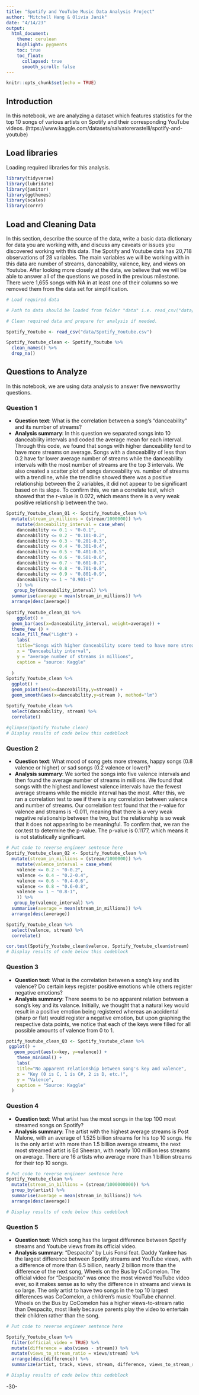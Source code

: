 ```yaml
---
title: "Spotify and YouTube Music Data Analysis Project"
author: "Mitchell Hang & Olivia Janik"
date: "4/14/23"
output:
  html_document:
    theme: cerulean
    highlight: pygments
    toc: true
    toc_float:
      collapsed: true
      smooth_scroll: false
---
```


```r
knitr::opts_chunk$set(echo = TRUE)
```

## Introduction 

In this notebook, we are analyzing a dataset which features statistics for the top 10 songs of various artists on Spotify and their corresponding YouTube videos. (https://www.kaggle.com/datasets/salvatorerastelli/spotify-and-youtube)

## Load libraries

Loading required libraries for this analysis.

```r
library(tidyverse)
library(lubridate)
library(janitor)
library(ggthemes)
library(scales)
library(corrr)
```

## Load and Cleaning Data

In this section, describe the source of the data, write a basic data dictionary for data you are working with, and discuss any caveats or issues you discovered working with this data. 
The Spotify and Youtube data has 20,718 observations of 28 variables. The main variables we will be working with in this data are number of streams, danceability, valence, key, and views on Youtube. After looking more closely at the data, we believe that we will be able to answer all of the questions we posed in the previous milestone. There were 1,655 songs with NA in at least one of their columns so we removed them from the data set for simplification.

```r
# Load required data

# Path to data should be loaded from folder "data" i.e. read_csv("data/name_of_data.csv")

# Clean required data and prepare for analysis if needed. 

Spotify_Youtube <- read_csv("data/Spotify_Youtube.csv")

Spotify_Youtube_clean <- Spotify_Youtube %>%
  clean_names() %>%
  drop_na()


```

## Questions to Analyze
In this notebook, we are using data analysis to answer five newsworthy questions.

### Question 1

* **Question text**: What is the correlation between a song’s “danceability” and its number of streams?
* **Analysis summary**: In this question we separated songs into 10 danceability intervals and coded the average mean for each interval. Through this code, we found that songs with higher danceability tend to have more streams on average. Songs with a danceability of less than 0.2 have far lower average number of streams while the danceability intervals with the most number of streams are the top 3 intervals. We also created a scatter plot of songs danceability vs. number of streams with a trendline, while the trendline showed there was a positive relationship between the 2 variables, it did not appear to be significant based on its slope. To confirm this, we ran a correlate test, which showed that the r-value is 0.072, which means there is a very weak positive relationship between the two.

```r
Spotify_Youtube_clean_Q1 <- Spotify_Youtube_clean %>%
  mutate(stream_in_millions = (stream/1000000)) %>%
    mutate(danceability_interval = case_when(
    danceability <= 0.1 ~ "0-0.1",
    danceability <= 0.2 ~ "0.101-0.2",
    danceability <= 0.3 ~ "0.201-0.3",
    danceability <= 0.4 ~ "0.301-0.4",
    danceability <= 0.5 ~ "0.401-0.5",
    danceability <= 0.6 ~ "0.501-0.6",
    danceability <= 0.7 ~ "0.601-0.7",
    danceability <= 0.8 ~ "0.701-0.8",
    danceability <= 0.9 ~ "0.801-0.9",
    danceability <= 1 ~ "0.901-1"
    )) %>%
   group_by(danceability_interval) %>%
  summarise(average = mean(stream_in_millions)) %>%
  arrange(desc(average))
  
Spotify_Youtube_clean_Q1 %>%
    ggplot() +
  geom_bar(aes(x=danceability_interval, weight=average)) +
  theme_few () +
  scale_fill_few("Light") +
    labs(
    title="Songs with higher danceability score tend to have more streams",
    x = "Danceability interval",
    y = "average number of streams in millions",
    caption = "source: Kaggle"
    
  )
Spotify_Youtube_clean %>%
  ggplot() +
  geom_point(aes(x=danceability,y=stream)) +
  geom_smooth(aes(x=danceability,y=stream ), method="lm")

Spotify_Youtube_clean %>%
  select(danceability, stream) %>%
  correlate()
  
#glimpse(Spotify_Youtube_clean)
# Display results of code below this codeblock

```

### Question 2

* **Question text**: What mood of song gets more streams, happy songs (0.8 valence or higher) or sad songs (0.2 valence or lower)?
* **Analysis summary**: We sorted the songs into five valence intervals and then found the average number of streams in millions. We found that songs with the highest and lowest valence intervals have the fewest average streams while the middle interval has the most. After this, we ran a correlation test to see if there is any correlation between valence and number of streams. Our correlation test found that the r-value for valence and streams is -0.011, meaning that there is a very weak negative relationship between the two, but the relationship is so weak that it does not appearing to be meaningful. To confirm that, we ran the cor.test to determine the p-value. The p-value is 0.1177, which means it is not statistically significant. 

```r
# Put code to reverse engineer sentence here
Spotify_Youtube_clean_Q2 <- Spotify_Youtube_clean %>%
  mutate(stream_in_millions = (stream/1000000)) %>%
    mutate(valence_interval = case_when(
    valence <= 0.2 ~ "0-0.2",
    valence <= 0.4 ~ "0.2-0.4",
    valence <= 0.6 ~ "0.4-0.6",
    valence <= 0.8 ~ "0.6-0.8",
    valence <= 1 ~ "0.8-1",
    )) %>%
   group_by(valence_interval) %>%
  summarise(average = mean(stream_in_millions)) %>%
  arrange(desc(average))

Spotify_Youtube_clean %>%
  select(valence, stream) %>%
  correlate()

cor.test(Spotify_Youtube_clean$valence, Spotify_Youtube_clean$stream)
# Display results of code below this codeblock

```

### Question 3

* **Question text**: What is the correlation between a song’s key and its valence? Do certain keys register positive emotions while others register negative emotions?
* **Analysis summary**: There seems to be no apparent relation between a song's key and its valance. Initially, we thought that a natural key would result in a positive emotion being registered whereas an accidental (sharp or flat) would register a negative emotion, but upon graphing the respective data points, we notice that each of the keys were filled for all possible amounts of valence from 0 to 1.


```r
potify_Youtube_clean_Q3 <- Spotify_Youtube_clean %>%
 ggplot() +
   geom_point(aes(x=key, y=valence)) +
    theme_minimal() +
    labs(
    title="No apparent relationship between song's key and valence",
    x = "Key (0 is C, 1 is C#, 2 is D, etc.)",
    y = "Valence",
    caption = "Source: Kaggle"
  )

```

### Question 4

* **Question text**: What artist has the most songs in the top 100 most streamed songs on Spotify?
* **Analysis summary**: The artist with the highest average streams is Post Malone, with an average of 1.525 billion streams for his top 10 songs. He is the only artist with more than 1.5 billion average streams, the next most streamed artist is Ed Sheeran, with nearly 100 million less streams on average. There are 16 artists who average more than 1 billion streams for their top 10 songs.

```r
# Put code to reverse engineer sentence here
Spotify_Youtube_clean %>%
  mutate(stream_in_billions = (stream/1000000000)) %>%
  group_by(artist) %>%
  summarise(average = mean(stream_in_billions)) %>%
  arrange(desc(average))

# Display results of code below this codeblock

```

### Question 5

* **Question text**: Which song has the largest difference between Spotify streams and Youtube views from its official video. 
* **Analysis summary**: "Despacito" by Luis Fonsi feat. Daddy Yankee has the largest difference between Spotify streams and YouTube views, with a difference of more than 6.5 billion, nearly 2 billion more than the difference of the next song, Wheels on the Bus by CoComelon. The official video for "Despacito" was once the most viewed YouTube video ever, so it makes sense as to why the difference in streams and views is so large. The only artist to have two songs in the top 10 largest differences was CoComelon, a children's music YouTube channel. Wheels on the Bus by CoComelon has a higher views-to-stream ratio than Despacito, most likely because parents play the video to entertain their children rather than the song.

```r
# Put code to reverse engineer sentence here

Spotify_Youtube_clean %>%
  filter(official_video = TRUE) %>%
  mutate(difference = abs(views - stream)) %>%
  mutate(views_to_stream_ratio = views/stream) %>%
  arrange(desc(difference)) %>%
  summarize(artist, track, views, stream, difference, views_to_stream_ratio)

# Display results of code below this codeblock

```

-30-